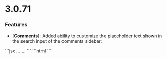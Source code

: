 # 3.0.71

### Features
- [**Comments**]: Added ability to customize the placeholder text shown in the search input of the comments sidebar:

<Tabs>
<Tab title="React / Next.js">
```jsx
<VeltWireframe>
    <VeltCommentsSidebarWireframe.Header>
        ...
        <VeltCommentsSidebarWireframe.Search placeholder="Search Comments" />
        ...
    </VeltCommentsSidebarWireframe.Header>
</VeltWireframe>
```
</Tab>
<Tab title="Other Frameworks">
```html
<velt-wireframe style="display:none;">
    <velt-comments-sidebar-header-wireframe>
        ...
        <velt-comments-sidebar-search-wireframe placeholder="Search Comments"></velt-comments-sidebar-search-wireframe>
        ...
    </velt-comments-sidebar-header-wireframe>
</velt-wireframe>
```
</Tab>
</Tabs>
